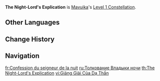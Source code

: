 {{Constellation Infobox
|image         = Constellation The Night-Lord's Explication.png
|character     = Mavuika
|level         = 1
|description   = Mavuika's maximum Nightsoul points are increased to 120, and she gains Fighting Spirit 25% more efficiently.<br>Additionally, she gains 40% ATK for 8s after gaining Fighting Spirit.
|scale_att1    = 
|scale_att2    = 
|utility1      = Nightsoul Point
|utility2      = ATK Increase
}}
'''The Night-Lord's Explication''' is [[Mavuika]]'s [[Level 1 Constellation]].
<!--
==Gameplay Notes==
--><!--
==Preview==
{Preview
|file = The Night-Lord's Explication Preview
}
-->
==Other Languages==
{{Other Languages
|en       = The Night-Lord's Explication
|zhs      = 夜主的授记
|zhs_rm   = Yèzhǔ de Shòujì
|zht      = 夜主的授記
|zht_rm   = Yèzhǔ de Shòujì
|zh_tl    = 
|ja       = 夜の主の授記
|ja_rm    = Yoru no Aruji no Juki
|ja_tl    = The Night Lord's {{w|Vyākaraṇa}}
|ko       = 밤 주인의 계시
|ko_rm    = 
|ko_tl    = 
|es       = Enseñanzas de la Señora de la Noche
|es_tl    = Teachings of the Mistress of the Night
|fr       = Confession du seigneur de la nuit
|fr_tl    = Confession of the Lord of the Night
|ru       = Толкование Владыки ночи
|ru_tl    = 
|th       = The Night-Lord's Explication
|vi       = Giảng Giải Của Dạ Thần
|vi_tl    = 
|de       = Explikation des Nachtherrschers
|de_tl    = Night-Lord's Explication
|id       = Night-Ruler's Explication
|pt       = Explicação do Lorde da Noite
|pt_tl    = 
|tr       = Gece Lordu'nun İzahati
|tr_tl    = 
|it       = Spiegazione della Signora della Notte
|it_tl    = 
}}

==Change History==
{{Change History|5.3}}

==Navigation==
{{Talent Navbox|Mavuika}}

[[fr:Confession du seigneur de la nuit]]
[[ru:Толкование Владыки ночи]]
[[th:The Night-Lord's Explication]]
[[vi:Giảng Giải Của Dạ Thần]]